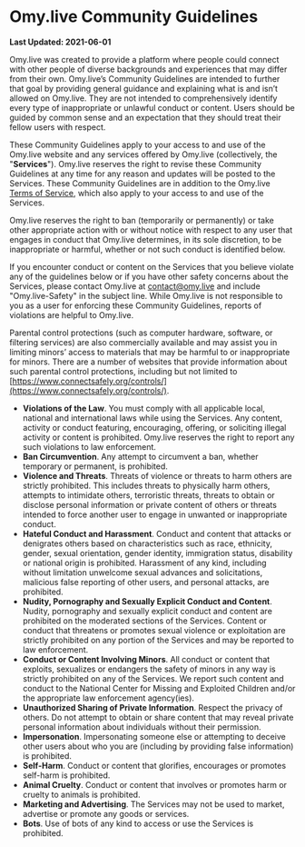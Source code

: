# Omy.live Community Guidelines

**Last Updated: 2021-06-01**

Omy.live was created to provide a platform where people could connect with other people of diverse backgrounds and experiences that may differ from their own. Omy.live’s Community Guidelines are intended to further that goal by providing general guidance and explaining what is and isn’t allowed on Omy.live. They are not intended to comprehensively identify every type of inappropriate or unlawful conduct or content. Users should be guided by common sense and an expectation that they should treat their fellow users with respect.

These Community Guidelines apply to your access to and use of the Omy.live website and any services offered by Omy.live (collectively, the "**Services**"). Omy.live reserves the right to revise these Community Guidelines at any time for any reason and updates will be posted to the Services. These Community Guidelines are in addition to the Omy.live [Terms of Service](/policies/terms-and-conditions), which also apply to your access to and use of the Services.

Omy.live reserves the right to ban (temporarily or permanently) or take other appropriate action with or without notice with respect to any user that engages in conduct that Omy.live determines, in its sole discretion, to be inappropriate or harmful, whether or not such conduct is identified below.

If you encounter conduct or content on the Services that you believe violate any of the guidelines below or if you have other safety concerns about the Services, please contact Omy.live at contact@omy.live and include "Omy.live-Safety" in the subject line. While Omy.live is not responsible to you as a user for enforcing these Community Guidelines, reports of violations are helpful to Omy.live.

Parental control protections (such as computer hardware, software, or filtering services) are also commercially available and may assist you in limiting minors’ access to materials that may be harmful to or inappropriate for minors. There are a number of websites that provide information about such parental control protections, including but not limited to [https://www.connectsafely.org/controls/](https://www.connectsafely.org/controls/).

* **Violations of the Law**. You must comply with all applicable local, national and international laws while using the Services. Any content, activity or conduct featuring, encouraging, offering, or soliciting illegal activity or content is prohibited. Omy.live reserves the right to report any such violations to law enforcement.
* **Ban Circumvention**. Any attempt to circumvent a ban, whether temporary or permanent, is prohibited.
* **Violence and Threats**. Threats of violence or threats to harm others are strictly prohibited. This includes threats to physically harm others, attempts to intimidate others, terroristic threats, threats to obtain or disclose personal information or private content of others or threats intended to force another user to engage in unwanted or inappropriate conduct.
* **Hateful Conduct and Harassment**. Conduct and content that attacks or denigrates others based on characteristics such as race, ethnicity, gender, sexual orientation, gender identity, immigration status, disability or national origin is prohibited. Harassment of any kind, including without limitation unwelcome sexual advances and solicitations, malicious false reporting of other users, and personal attacks, are prohibited.
* **Nudity, Pornography and Sexually Explicit Conduct and Content**. Nudity, pornography and sexually explicit conduct and content are prohibited on the moderated sections of the Services. Content or conduct that threatens or promotes sexual violence or exploitation are strictly prohibited on any portion of the Services and may be reported to law enforcement.
* **Conduct or Content Involving Minors**. All conduct or content that exploits, sexualizes or endangers the safety of minors in any way is strictly prohibited on any of the Services. We report such content and conduct to the National Center for Missing and Exploited Children and/or the appropriate law enforcement agency(ies).
* **Unauthorized Sharing of Private Information**. Respect the privacy of others. Do not attempt to obtain or share content that may reveal private personal information about individuals without their permission.
* **Impersonation**. Impersonating someone else or attempting to deceive other users about who you are (including by providing false information) is prohibited.
* **Self-Harm**. Conduct or content that glorifies, encourages or promotes self-harm is prohibited.
* **Animal Cruelty**. Conduct or content that involves or promotes harm or cruelty to animals is prohibited.
* **Marketing and Advertising**. The Services may not be used to market, advertise or promote any goods or services.
* **Bots**. Use of bots of any kind to access or use the Services is prohibited.

